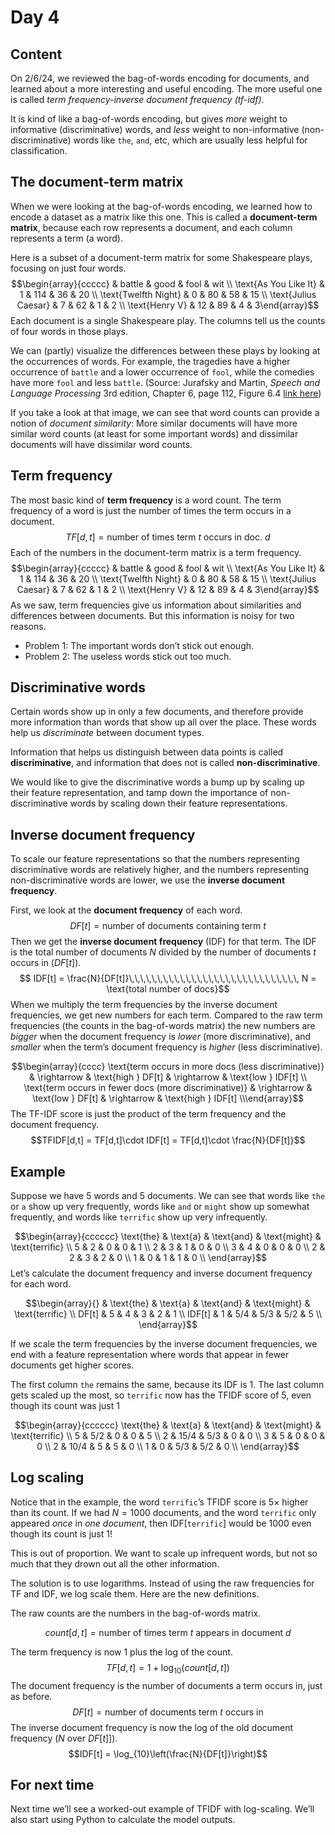 # Day 4

## Content

On 2/6/24, we reviewed the bag-of-words encoding for documents, and learned about a more interesting and useful encoding. The more useful one is called *term frequency-inverse document frequency (tf-idf)*. 

It is kind of like a bag-of-words encoding, but gives *more* weight to informative (discriminative) words, and *less* weight to non-informative (non-discriminative) words like `the`, `and`, etc, which are usually less helpful for classification.

## The document-term matrix

When we were looking at the bag-of-words encoding, we learned how to encode a dataset as a matrix like this one. This is called a **document-term matrix**, because each row represents a document, and each column represents a term (a word).

Here is a subset of a document-term matrix for some Shakespeare plays, focusing on just four words.
$$\begin{array}{ccccc} & battle & good & fool & wit \\ 
\text{As You Like It} & 1 & 114 & 36 & 20 \\
\text{Twelfth Night} & 0 & 80 & 58 & 15 \\
\text{Julius Caesar} & 7 & 62 & 1 & 2 \\
\text{Henry V} & 12 & 89 & 4 & 3\end{array}$$
Each document is a single Shakespeare play. The columns tell us the counts of four words in those plays. 

We can (partly) visualize the differences between these plays by looking at the occurrences of words. For example, the tragedies have a higher occurrence of `battle` and a lower occurrence of `fool`, while the comedies have more `fool` and less `battle`. (Source: Jurafsky and Martin, *Speech and Language Processing* 3rd edition, Chapter 6, page 112, Figure 6.4 [link here](https://web.stanford.edu/~jurafsky/slp3/ed3bookfeb3_2024.pdf))

If you take a look at that image, we can see that word counts can provide a notion of *document similarity*: More similar documents will have more similar word counts (at least for some important words) and dissimilar documents will have dissimilar word counts.

## Term frequency

The most basic kind of **term frequency** is a word count. The term frequency of a word is just the number of times the term occurs in a document. $$TF[d, t] = \text{number of times term $t$ occurs in doc. $d$}$$Each of the numbers in the document-term matrix is a term frequency.
$$\begin{array}{ccccc} & battle & good & fool & wit \\ 
\text{As You Like It} & 1 & 114 & 36 & 20 \\
\text{Twelfth Night} & 0 & 80 & 58 & 15 \\
\text{Julius Caesar} & 7 & 62 & 1 & 2 \\
\text{Henry V} & 12 & 89 & 4 & 3\end{array}$$
As we saw, term frequencies give us information about similarities and differences between documents. But this information is noisy for two reasons.

* Problem 1: The important words don't stick out enough.
* Problem 2: The useless words stick out too much.

## Discriminative words

Certain words show up in only a few documents, and therefore provide more information than words that show up all over the place. These words help us *discriminate* between document types.

Information that helps us distinguish between data points is called **discriminative**, and information that does not is called **non-discriminative**.

We would like to give the discriminative words a bump up by scaling up their feature representation, and tamp down the importance of non-discriminative words by scaling down their feature representations.

## Inverse document frequency

To scale our feature representations so that the numbers representing discriminative words are relatively higher, and the numbers representing non-discriminative words are lower, we use the **inverse document frequency**.

First, we look at the **document frequency** of each word. $$DF[t] = \text{number of documents containing term } t$$
Then we get the **inverse document frequency** (IDF) for that term. The IDF is the total number of documents $N$ divided by the number of documents $t$ occurs in ($DF[t]$).
$$ IDF[t] = \frac{N}{DF[t]}\,\,\,\,\,\,\,\,\,\,\,\,\,\,\,\,\,\,\,\,\,\,\,\,\,\,\,\,\,\, N = \text{total number of docs}$$
When we multiply the term frequencies by the inverse document frequencies, we get new numbers for each term. Compared to the raw term frequencies (the counts in the bag-of-words matrix) the new numbers are *bigger* when the document frequency is *lower* (more discriminative), and *smaller* when the term's document frequency is *higher* (less discriminative).

$$\begin{array}{cccc} \text{term occurs in more docs (less discriminative)} & \rightarrow & \text{high } DF[t] & \rightarrow & \text{low } IDF[t] \\
\text{term occurs in fewer docs (more discriminative)} & \rightarrow & \text{low } DF[t] & \rightarrow & \text{high } IDF[t] \\\end{array}$$
The TF-IDF score is just the product of the term frequency and the document frequency.
$$TFIDF[d,t] = TF[d,t]\cdot IDF[t] = TF[d,t]\cdot \frac{N}{DF[t]}$$

## Example

Suppose we have 5 words and 5 documents. We can see that words like `the` or `a` show up very frequently, words like `and` or `might` show up somewhat frequently, and words like `terrific` show up very infrequently.

$$\begin{array}{cccccc} \text{the} & \text{a} & \text{and} & \text{might} & \text{terrific}  \\
5 & 2 & 0 & 0 & 1 \\
2 & 3 & 1 & 0 & 0 \\
3 & 4 & 0 & 0 & 0 \\
2 & 2 & 3 & 2 & 0 \\
1 & 0 & 1 & 1 & 0 \\
\end{array}$$
Let's calculate the document frequency and inverse document frequency for each word.

$$\begin{array}{} & \text{the} & \text{a} & \text{and} & \text{might} & \text{terrific}  \\
DF[t] & 5 & 4 & 3 & 2 & 1 \\
IDF[t] & 1 & 5/4 & 5/3 & 5/2 & 5 \\
\end{array}$$

If we scale the term frequencies by the inverse document frequencies, we end with a feature representation where words that appear in fewer documents get higher scores. 

The first column `the` remains the same, because its IDF is 1. The last column gets scaled up the most, so `terrific` now has the TFIDF score of 5, even though its count was just 1

$$\begin{array}{cccccc} \text{the} & \text{a} & \text{and} & \text{might} & \text{terrific}  \\
5 & 5/2  & 0 & 0 & 5 \\
2 & 15/4 & 5/3 & 0 & 0 \\
3 & 5    & 0 & 0 & 0 \\
2 & 10/4 & 5 & 5 & 0 \\
1 & 0    & 5/3 & 5/2 & 0 \\
\end{array}$$

## Log scaling

Notice that in the example, the word `terrific`'s TFIDF score is $5\times$ higher than its count. If we had $N=1000$ documents, and the word `terrific` only appeared *once* in *one document*, then IDF[`terrific`] would be $1000$ even though its count is just $1$!

This is out of proportion. We want to scale up infrequent words, but not so much that they drown out all the other information.

The solution is to use logarithms. Instead of using the raw frequencies for TF and IDF, we log scale them. Here are the new definitions. 

The raw counts are the numbers in the bag-of-words matrix.

$$count[d,t] = \text{number of times term $t$ appears in document $d$}$$

The term frequency is now 1 plus the log of the count.
$$TF[d,t] = 1 + \log_{10}(count[d,t])$$
The document frequency is the number of documents a term occurs in, just as before.
$$DF[t] = \text{number of documents term $t$ occurs in}$$
The inverse document frequency is now the log of the old document frequency ($N$ over $DF[t]$]).
$$IDF[t] = \log_{10}\left(\frac{N}{DF[t]}\right)$$

## For next time

Next time we'll see a worked-out example of TFIDF with log-scaling. We'll also start using Python to calculate the model outputs.
